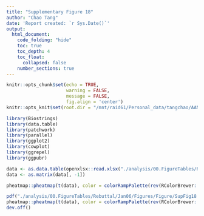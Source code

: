 ```yaml
---
title: "Supplementary Figure 18"
author: "Chao Tang"
date: 'Report created: `r Sys.Date()`'
output: 
  html_document: 
    code_folding: "hide"
    toc: true
    toc_depth: 4
    toc_float: 
      collapsed: false
    number_sections: true
---
```


```r
knitr::opts_chunk$set(echo = TRUE, 
                      warning = FALSE, 
                      message = FALSE, 
                      fig.align = 'center')
knitr::opts_knit$set(root.dir = "/mnt/raid61/Personal_data/tangchao/AANanopore")
```

```r
library(Biostrings)
library(data.table)
library(patchwork)
library(parallel)
library(ggplot2)
library(cowplot)
library(ggrepel)
library(ggpubr)
```

```r
data <- as.data.table(openxlsx::read.xlsx("./analysis/00.FigureTables/Rebuttal/Jan06/Figures/Data/SupFig18.xlsx"))
data <- as.matrix(data[, -1])
```

```r
pheatmap::pheatmap(t(data), color = colorRampPalette(rev(RColorBrewer::brewer.pal(n = 7, name = "Reds")))(100), show_rownames = T, show_colnames = F)
```

```r
pdf("./analysis/00.FigureTables/Rebuttal/Jan06/Figures/Figure/SupFig18.pdf", width = 9, height = 8)
pheatmap::pheatmap(t(data), color = colorRampPalette(rev(RColorBrewer::brewer.pal(n = 7, name = "Reds")))(100), show_rownames = T, show_colnames = F)
dev.off()
```

